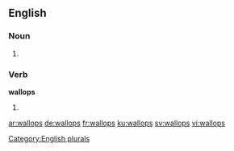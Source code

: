 
==English==

===Noun===
{{head|en}}

# {{plural of|wallop}}

===Verb===
'''wallops'''

# {{en-third-person singular of|wallop}}

[[Category:English plurals]]

[[ar:wallops]]
[[de:wallops]]
[[fr:wallops]]
[[ku:wallops]]
[[sv:wallops]]
[[vi:wallops]]